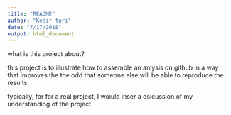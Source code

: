 ```yaml
---
title: "README"
author: "Kedir turi"
date: "7/17/2018"
output: html_document
---
```


what is this project about?

this project is to illustrate how to assemble an anlysis on github in a way that improves the the odd that someone else will be able to reproduce the results.

typically, for for a real project, I woiuld inser a dsicussion of my understanding of the project. 